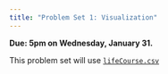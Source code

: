 ```yaml
---
title: "Problem Set 1: Visualization"
---
```


**Due: 5pm on Wednesday, January 31.**

This problem set will use [`lifeCourse.csv`](../data/lifeCourse.csv)


